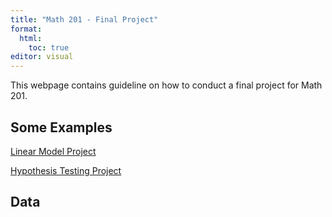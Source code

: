 ```yaml
---
title: "Math 201 - Final Project"
format: 
  html:
    toc: true
editor: visual
---
```


This webpage contains guideline on how to conduct a final project for Math 201.

## Some Examples

[Linear Model Project](project3.html)

[Hypothesis Testing Project](project1.html)

## Data 


